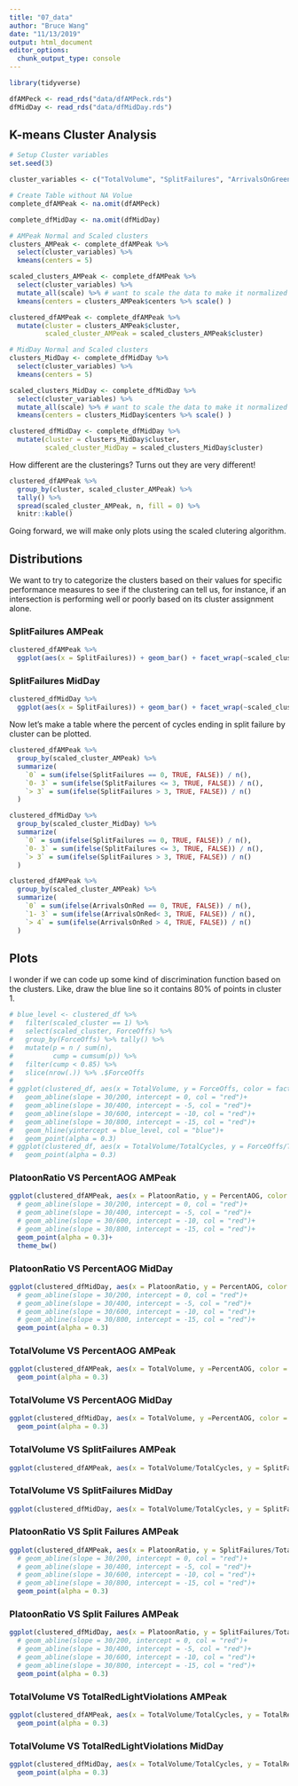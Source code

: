 ```yaml
---
title: "07_data"
author: "Bruce Wang"
date: "11/13/2019"
output: html_document
editor_options: 
  chunk_output_type: console
---
```


```r
library(tidyverse)
```



```r
dfAMPeck <- read_rds("data/dfAMPeck.rds")
dfMidDay <- read_rds("data/dfMidDay.rds")
```

## K-means Cluster Analysis
```r
# Setup Cluster variables
set.seed(3)

cluster_variables <- c("TotalVolume", "SplitFailures", "ArrivalsOnGreen", "PlatoonRatio", "TotalRedLightViolations")

# Create Table without NA Volue
complete_dfAMPeak <- na.omit(dfAMPeck)

complete_dfMidDay <- na.omit(dfMidDay)

# AMPeak Normal and Scaled clusters
clusters_AMPeak <- complete_dfAMPeak %>%
  select(cluster_variables) %>%
  kmeans(centers = 5)

scaled_clusters_AMPeak <- complete_dfAMPeak %>%
  select(cluster_variables) %>%
  mutate_all(scale) %>% # want to scale the data to make it normalized for kmeans
  kmeans(centers = clusters_AMPeak$centers %>% scale() )

clustered_dfAMPeak <- complete_dfAMPeak %>%
  mutate(cluster = clusters_AMPeak$cluster,
         scaled_cluster_AMPeak = scaled_clusters_AMPeak$cluster)

# MidDay Normal and Scaled clusters
clusters_MidDay <- complete_dfMidDay %>%
  select(cluster_variables) %>%
  kmeans(centers = 5)

scaled_clusters_MidDay <- complete_dfMidDay %>%
  select(cluster_variables) %>%
  mutate_all(scale) %>% # want to scale the data to make it normalized for kmeans
  kmeans(centers = clusters_MidDay$centers %>% scale() )

clustered_dfMidDay <- complete_dfMidDay %>%
  mutate(cluster = clusters_MidDay$cluster,
         scaled_cluster_MidDay = scaled_clusters_MidDay$cluster)
```
How different are the clusterings? Turns out they are very different!

```r
clustered_dfAMPeak %>%
  group_by(cluster, scaled_cluster_AMPeak) %>%
  tally() %>%
  spread(scaled_cluster_AMPeak, n, fill = 0) %>%
  knitr::kable()
```

Going forward, we will make only plots using the scaled clutering algorithm.

## Distributions {.tabset}

We want to try to categorize the clusters based on their values for specific performance measures to see
if the clustering can tell us, for instance, if an intersection is performing well or poorly based on
its cluster assignment alone.

### SplitFailures AMPeak
```r
clustered_dfAMPeak %>%
  ggplot(aes(x = SplitFailures)) + geom_bar() + facet_wrap(~scaled_cluster_AMPeak)
```

### SplitFailures MidDay
```r
clustered_dfMidDay %>%
  ggplot(aes(x = SplitFailures)) + geom_bar() + facet_wrap(~scaled_cluster_MidDay)
```
Now let's make a table where the percent of cycles ending in split failure by cluster can be plotted.

```r
clustered_dfAMPeak %>%
  group_by(scaled_cluster_AMPeak) %>%
  summarize(
    `0` = sum(ifelse(SplitFailures == 0, TRUE, FALSE)) / n(),
    `0- 3` = sum(ifelse(SplitFailures <= 3, TRUE, FALSE)) / n(),
    `> 3` = sum(ifelse(SplitFailures > 3, TRUE, FALSE)) / n()
  )

clustered_dfMidDay %>%
  group_by(scaled_cluster_MidDay) %>%
  summarize(
    `0` = sum(ifelse(SplitFailures == 0, TRUE, FALSE)) / n(),
    `0- 3` = sum(ifelse(SplitFailures <= 3, TRUE, FALSE)) / n(),
    `> 3` = sum(ifelse(SplitFailures > 3, TRUE, FALSE)) / n()
  )

clustered_dfAMPeak %>%
  group_by(scaled_cluster_AMPeak) %>%
  summarize(
    `0` = sum(ifelse(ArrivalsOnRed == 0, TRUE, FALSE)) / n(),
    `1- 3` = sum(ifelse(ArrivalsOnRed< 3, TRUE, FALSE)) / n(),
    `> 4` = sum(ifelse(ArrivalsOnRed > 4, TRUE, FALSE)) / n()
  )
```

## Plots {.tabset}

I wonder if we can code up some kind of discrimination function based on the clusters. Like, 
draw the blue line so it contains 80% of points in cluster 1.

```r
# blue_level <- clustered_df %>%
#   filter(scaled_cluster == 1) %>%
#   select(scaled_cluster, ForceOffs) %>%
#   group_by(ForceOffs) %>% tally() %>%
#   mutate(p = n / sum(n),
#          cump = cumsum(p)) %>%
#   filter(cump < 0.85) %>%
#   slice(nrow(.)) %>% .$ForceOffs
# 
# ggplot(clustered_df, aes(x = TotalVolume, y = ForceOffs, color = factor(scaled_cluster))) +
#   geom_abline(slope = 30/200, intercept = 0, col = "red")+
#   geom_abline(slope = 30/400, intercept = -5, col = "red")+
#   geom_abline(slope = 30/600, intercept = -10, col = "red")+
#   geom_abline(slope = 30/800, intercept = -15, col = "red")+
#   geom_hline(yintercept = blue_level, col = "blue")+
#   geom_point(alpha = 0.3) 
# ggplot(clustered_df, aes(x = TotalVolume/TotalCycles, y = ForceOffs/TotalCycles, color = factor(scaled_cluster))) +
#   geom_point(alpha = 0.3)
```

### PlatoonRatio VS PercentAOG AMPeak
```r
ggplot(clustered_dfAMPeak, aes(x = PlatoonRatio, y = PercentAOG, color = factor(scaled_cluster_AMPeak))) +
  # geom_abline(slope = 30/200, intercept = 0, col = "red")+
  # geom_abline(slope = 30/400, intercept = -5, col = "red")+
  # geom_abline(slope = 30/600, intercept = -10, col = "red")+
  # geom_abline(slope = 30/800, intercept = -15, col = "red")+
  geom_point(alpha = 0.3)+
  theme_bw()

```

### PlatoonRatio VS PercentAOG MidDay
```r
ggplot(clustered_dfMidDay, aes(x = PlatoonRatio, y = PercentAOG, color = factor(scaled_cluster_MidDay))) +
  # geom_abline(slope = 30/200, intercept = 0, col = "red")+
  # geom_abline(slope = 30/400, intercept = -5, col = "red")+
  # geom_abline(slope = 30/600, intercept = -10, col = "red")+
  # geom_abline(slope = 30/800, intercept = -15, col = "red")+
  geom_point(alpha = 0.3)

```

### TotalVolume VS PercentAOG AMPeak
```r
ggplot(clustered_dfAMPeak, aes(x = TotalVolume, y =PercentAOG, color = factor(scaled_cluster_AMPeak))) +
  geom_point(alpha = 0.3)
```

### TotalVolume VS PercentAOG MidDay
```r
ggplot(clustered_dfMidDay, aes(x = TotalVolume, y =PercentAOG, color = factor(scaled_cluster_MidDay))) +
  geom_point(alpha = 0.3)
```

### TotalVolume VS SplitFailures AMPeak
```r
ggplot(clustered_dfAMPeak, aes(x = TotalVolume/TotalCycles, y = SplitFailures/TotalCycles, color = factor(scaled_cluster_AMPeak)))+   geom_point(alpha = 0.3)
```

### TotalVolume VS SplitFailures MidDay
```r
ggplot(clustered_dfMidDay, aes(x = TotalVolume/TotalCycles, y = SplitFailures/TotalCycles, color = factor(scaled_cluster_MidDay)))+   geom_point(alpha = 0.3)
```

### PlatoonRatio VS Split Failures AMPeak
```r
ggplot(clustered_dfAMPeak, aes(x = PlatoonRatio, y = SplitFailures/TotalCycles, color = factor(scaled_cluster_AMPeak))) +
  # geom_abline(slope = 30/200, intercept = 0, col = "red")+
  # geom_abline(slope = 30/400, intercept = -5, col = "red")+
  # geom_abline(slope = 30/600, intercept = -10, col = "red")+
  # geom_abline(slope = 30/800, intercept = -15, col = "red")+
  geom_point(alpha = 0.3)

```

### PlatoonRatio VS Split Failures AMPeak
```r
ggplot(clustered_dfMidDay, aes(x = PlatoonRatio, y = SplitFailures/TotalCycles, color = factor(scaled_cluster_MidDay))) +
  # geom_abline(slope = 30/200, intercept = 0, col = "red")+
  # geom_abline(slope = 30/400, intercept = -5, col = "red")+
  # geom_abline(slope = 30/600, intercept = -10, col = "red")+
  # geom_abline(slope = 30/800, intercept = -15, col = "red")+
  geom_point(alpha = 0.3)

```

### TotalVolume VS TotalRedLightViolations AMPeak
```r
ggplot(clustered_dfAMPeak, aes(x = TotalVolume/TotalCycles, y = TotalRedLightViolations/TotalCycles, color = factor(scaled_cluster_AMPeak))) +
  geom_point(alpha = 0.3)
```

### TotalVolume VS TotalRedLightViolations MidDay
```r
ggplot(clustered_dfMidDay, aes(x = TotalVolume/TotalCycles, y = TotalRedLightViolations/TotalCycles, color = factor(scaled_cluster_MidDay))) +
  geom_point(alpha = 0.3)
```

